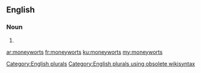 ==English==

===Noun===
{{head|en}}

# {{plural of|moneywort}}

[[Category:English plurals]][[Category:English plurals using obsolete wikisyntax]]

[[ar:moneyworts]]
[[fr:moneyworts]]
[[ku:moneyworts]]
[[my:moneyworts]]
